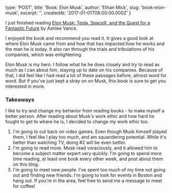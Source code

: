 
  type: 'POST',
  title: 'Book: Elon Musk',
  author: 'Ethan Mick',
  slug: 'book-elon-musk',
  excerpt: '',
  createdAt: '2017-01-01T08:00:00.000Z'
}


I just finished reading [Elon Musk: Tesla, SpaceX, and the Quest for a
Fantastic Future](http://amzn.to/1NDH1m5) by Ashlee Vance.

I enjoyed the book and recommend you read it. It gives a good look at
where Elon Musk came from and how that has impacted how he works and the
man he is today. It also ran through the trials and tribulations of his
companies, which was enlightening.

Elon Musk is my hero. I follow what he he does closely and try to read
as much as I can about him, staying up to date on his companies. Because
of that, I did feel like I had read a lot of these passages before,
almost word for word. But if you've just kept a stray on on Musk, this
book is sure to get you interested in more.

### Takeaways

I like to try and change my behavior from reading books - to make myself
a better person. After reading about Musk's work ethic and how hard he
fought to get to where he is, I decided to change my work ethic too.

1.  I'm going to cut back on video games. Even though Musk himself
    played them, I feel like I play too much, and am squandering
    potential. While it's better than watching TV, doing #2 will be
    even better.
2.  I'm going to read more. Musk read voraciously, and it allowed him
    to become a subject matter expert very quickly. I'm going to spend
    more time reading, at least one book every other week, and post
    about them on this blog.
3.  I'm going to meet new people. I've spent too much of my time not
    going out and finding new friends. I'm going to look for events in
    Boston and hang out. If you're in the area, feel free to send me a
    message to meet for coffee!
